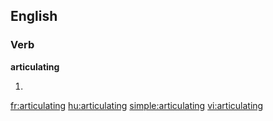 ==English==

===Verb===
'''articulating'''

# {{present participle of|[[articulate]]}}

[[fr:articulating]]
[[hu:articulating]]
[[simple:articulating]]
[[vi:articulating]]